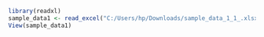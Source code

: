 ```r
library(readxl)
sample_data1 <- read_excel("C:/Users/hp/Downloads/sample_data_1_1_.xlsx")
View(sample_data1)
```

